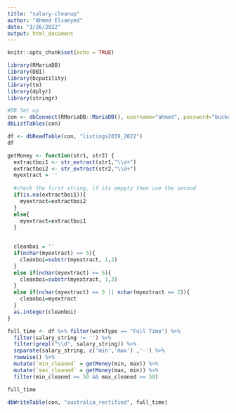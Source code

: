 ```yaml
---
title: "salary-cleanup"
author: "Ahmed Elsaeyed"
date: "3/26/2022"
output: html_document
---
```


```r
knitr::opts_chunk$set(echo = TRUE)
```


```r
library(RMariaDB)
library(DBI)
library(bcputility)
library(tm)
library(dplyr)
library(stringr)
```


```r
#DB Set up 
con <- dbConnect(RMariaDB::MariaDB(), username="ahmed", password="buckets123!@#", dbname ="basic", host="localhost")
dbListTables(con)
```

```r
df <- dbReadTable(con, "listings2019_2022")
df
```


```r


getMoney <- function(str1, str2) {
  extractboi1 <- str_extract(str1,"\\d+")
  extractboi2 <- str_extract(str2,"\\d+")
  myextract = ''
  
  #check the first string, if its empyty then use the second
  if(is.na(extractboi1)){
    myextract=extractboi2
  }
  else{
    myextract=extractboi1
  }

  
  cleanboi = ''
  if(nchar(myextract) == 5){
    cleanboi=substr(myextract, 1,2)
  }
  else if(nchar(myextract) >= 6){
    cleanboi=substr(myextract, 1,3)
  }
  else if(nchar(myextract) == 3 || nchar(myextract == 2)){
    cleanboi=myextract
  }
  as.integer(cleanboi)
}

full_time <- df %>% filter(workType == "Full Time") %>% 
  filter(salary_string != '') %>% 
  filter(grepl("\\d", salary_string)) %>% 
  separate(salary_string, c('min','max') ,'-') %>% 
  rowwise() %>%
  mutate(`min_cleaned` = getMoney(min, max)) %>%
  mutate(`max_cleaned` = getMoney(max, min)) %>%
  filter(min_cleaned >= 50 && max_cleaned >= 50) 

full_time

```
```r
dbWriteTable(con, "australia_rectified", full_time)
```
